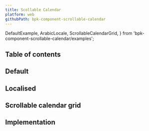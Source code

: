```yaml
---
title: Scollable Calendar
platform: web
githubPath: bpk-component-scrollable-calendar
---
```



  DefaultExample,
  ArabicLocale,
  ScrollableCalendarGrid,
} from 'bpk-component-scrollable-calendar/examples';

## Table of contents

## Default

<PresentationBlock>
  <DefaultExample />
</PresentationBlock>

## Localised

<PresentationBlock>
  <ArabicLocale />
</PresentationBlock>

## Scrollable calendar grid

<PresentationBlock>
  <ScrollableCalendarGrid />
</PresentationBlock>


## Implementation

<Readme />

